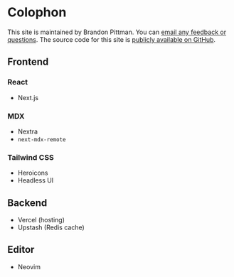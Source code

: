 # Colophon

This site is maintained by Brandon Pittman. You can [email any feedback or questions](mailto:hey@blp.is). The source code for this site is [publicly available on GitHub](https://github.com/brandonpittman/site).

## Frontend

### React
- Next.js

### MDX
- Nextra
- `next-mdx-remote`

### Tailwind CSS
- Heroicons
- Headless UI

## Backend

- Vercel (hosting)
- Upstash (Redis cache)

## Editor

- Neovim
